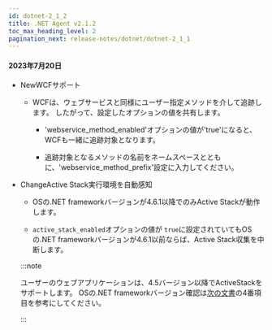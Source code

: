 ```yaml
---
id: dotnet-2_1_2
title: .NET Agent v2.1.2
toc_max_heading_level: 2
pagination_next: release-notes/dotnet/dotnet-2_1_1
---
```


#### 2023年7月20日

-   <Status>New</Status>WCFサポート

    -   WCFは、ウェブサービスと同様にユーザー指定メソッドを介して追跡します。 したがって、設定したオプションの値を共有します。

        -   'webservice_method_enabled'オプションの値が'true'になると、WCFも一緒に追跡対象となります。

        -   追跡対象となるメソッドの名前をネームスペースとともに、'webservice_method_prefix'設定に入力してください。

-   <Status>Change</Status>Active Stack実行環境を自動感知

    -   OSの.NET frameworkバージョンが4.6.1以降でのみActive Stackが動作します。

    -   `active_stack_enabled`オプションの値が `true`に設定されていてもOSの.NET frameworkバージョンが4.6.1以前ならば、Active Stack収集を中断します。

    :::note

    ユーザーのウェブアプリケーションは、4.5バージョン以降でActiveStackをサポートします。 OSの.NET frameworkバージョン確認は[次の文書](https://docs.whatap.io/dotnet/supported-spec#use-tools)の4番項目を参考にしてください。

    :::
